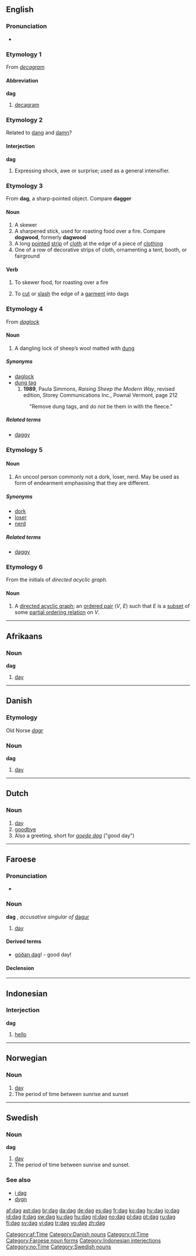 {{see|Dag|dağ}}
==English==

===Pronunciation===
*{{IPA|/dæɡ/}}
*:{{rhymes|æɡ}}

===Etymology 1===
From ''[[decagram]]''

====Abbreviation====
'''dag'''

# [[decagram]]

===Etymology 2===
Related to [[dang]] and [[damn]]?

====Interjection====
'''dag'''

# {{context|US|colloquial}} Expressing shock, awe or surprise; used as a general intensifier.

===Etymology 3===
From '''dag''', a sharp-pointed object. Compare '''dagger'''

====Noun====
{{en-noun}}

# A skewer
# A sharpened stick, used for roasting food over a fire. Compare '''dogwood''', formerly '''dagwood'''
# A long [[point]]ed [[strip]] of [[cloth]] at the edge of a piece of [[clothing]]
# One of a row of decorative strips of cloth, ornamenting a tent, booth, or fairground

====Verb====
{{en-verb|dag|g|ed}}

# {{transitive}} To skewer food, for roasting over a fire
# {{transitive}} To [[cut]] or [[slash]] the edge of a [[garment]] into dags

===Etymology 4===
From ''[[daglock]]''

====Noun====
{{en-noun}}
{{rfv}}
# A dangling lock of sheep’s wool matted with [[dung]]
 
=====Synonyms=====
*[[daglock]]
*[[dung tag]]
*# '''1989''', Paula Simmons, ''Raising Sheep the Modern Way'', revised edition, Storey Communications Inc., Pownal Vermont, page 212
*:"Remove dung tags, and do not tie them in with the fleece."

=====Related terms=====
*[[daggy]]

===Etymology 5===
{{back-form|daggy}}
{{rfv}}
====Noun====
{{en-noun}}

# {{context|Australian|_|slang|New Zealand|_|derogatory|_|slang}} An uncool person commonly not a dork, loser, nerd. May be used as form of endearment emphasising that they are different.

=====Synonyms=====
*[[dork]]
*[[loser]]
*[[nerd]]

=====Related terms=====
*[[daggy]]

===Etymology 6===
From the initials of ''directed acyclic graph''.

====Noun====
{{en-noun}}

# A [[directed acyclic graph]]; an [[ordered pair]] (''V'', ''E'') such that ''E'' is a [[subset]] of some [[partial ordering relation]] on ''V''.

----

==Afrikaans==

===Noun===
'''dag'''

# [[day]]

[[Category:af:Time]]

----

==Danish==

===Etymology===
Old Norse ''[[dagr]]''

===Noun===
'''dag'''

# [[day]]

[[Category:Danish nouns]]

----

==Dutch==

===Noun===
{{nl-noun|g1=m|g2=f|pl=dagen|dim1=daagje|dim2=dagje}}

# [[day]]
# [[goodbye]]
# Also a greeting, short for ''[[goede dag]]'' ("good day")

[[Category:nl:Time]]

----

==Faroese==

===Pronunciation===
* {{IPA|[dɛaː]}}

===Noun===
'''dag''' {{m}}, ''accusative singular of'' [[dagur]]

# [[day]]

====Derived terms====
*[[góðan dag]]! - good day!

====Declension====
{{fo-decl-noun-m42|d|a|g|e|ø}}

[[Category:Faroese noun forms]]

----

==Indonesian==

===Interjection===
'''dag'''

# [[hello]]

[[Category:Indonesian interjections]]

----

==Norwegian==

===Noun===
{{no-noun-m1|dag}}

# [[day]]
# The period of time between sunrise and sunset

[[Category:no:Time]]

----

==Swedish==
{{sv-noun|gender=Common|dag|dagen|dagar|dagarna|dags|dagens|dagars|dagarnas}}

===Noun===
'''dag'''

# [[day]]
# The period of time between sunrise and sunset.

===See also===
*[[i dag]]
*[[dygn]]

[[Category:Swedish nouns]]

[[af:dag]]
[[ast:dag]]
[[br:dag]]
[[da:dag]]
[[de:dag]]
[[es:dag]]
[[fr:dag]]
[[ko:dag]]
[[hy:dag]]
[[io:dag]]
[[id:dag]]
[[it:dag]]
[[sw:dag]]
[[ku:dag]]
[[hu:dag]]
[[nl:dag]]
[[no:dag]]
[[pl:dag]]
[[pt:dag]]
[[ru:dag]]
[[fi:dag]]
[[sv:dag]]
[[vi:dag]]
[[tr:dag]]
[[vo:dag]]
[[zh:dag]]